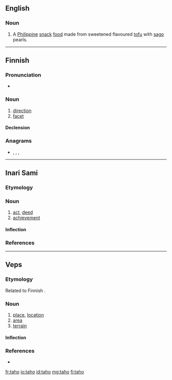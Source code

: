 ==English==
{{wikipedia}}

===Noun===
{{en-noun|-}}

# A [[Philippine]] [[snack]] [[food]] made from sweetened flavoured [[tofu]] with [[sago]] pearls.

----

==Finnish==

===Pronunciation===
* {{rhymes|ɑho|lang=fi}}

===Noun===
{{fi-noun}}

# [[direction]]
# [[facet]]

====Declension====
{{fi-decl-valo|tah|||o|a}}

===Anagrams===
* {{l|fi|ahot}}, {{l|fi|Ahto}}, {{l|fi|haot}}, {{l|fi|hota}}

----

==Inari Sami==

===Etymology===
{{rfe|lang=smn}}

===Noun===
{{head|smn|noun}}

# [[act]], [[deed]]
# [[achievement]]

====Inflection====
{{smn-decl-noun-manual|ref=GTP|taho|tavo|tavo|tahon|tavvoost|tavvoin|tavottáá|tahhoon|tahhood|tavoh|tavoid|tavoi|tavvoid|tavoin|tavoiguin|tavoittáá}}

===References===
<references/>

----

==Veps==

===Etymology===
{{rfe|vep}}
Related to Finnish {{m|fi|taho}}.

===Noun===
{{vep-noun}}

# [[place]], [[location]]
# [[area]]
# [[terrain]]

====Inflection====
{{vep-decl-stems|taho||n|d|id}}

===References===
* {{R:vep:UVVV|местность|место|пункт}}

[[fr:taho]]
[[io:taho]]
[[id:taho]]
[[mg:taho]]
[[fi:taho]]